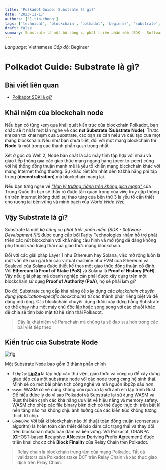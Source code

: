 ```yaml
---
title: 'Polkadot Guide: Substrate là gì?'
date: '2023-11-10'
authors: ['1-tin-chung']
tags: ['technical', 'blockchain', 'polkadot', 'beginner', 'substrate', 'lang-vn']
draft: false
summary: Substrate là một bộ công cụ phát triển phần mềm (SDK - Software Development Kit) được cung cấp bởi Parity Technologies nhằm hỗ trợ phát triển các nút blockchain với khả năng cấu hình và mở rộng dễ dàng không phụ thuộc vào trạng thái của giao thức mạng blockchain...
---
```


_Language_: Vietnamese
_Cấp độ_: Begineer

# Polkadot Guide: Substrate là gì?

## Bài viết liên quan

- [Polkadot SDK là gì?](https://openguild.wtf/blog/polkadot/vn/polkadot-sdk-la-gi)

## Khái niệm của blockchain node

Nếu bạn có từng xem qua khái quát kiến trúc của blockchain Polkadot, bạn chắc sẽ ít nhất một lần nghe về các **nút Substrate (Substrate Node)**. Trước khi bàn tới khái niệm của Substrate, các bạn sẽ cần hiểu về cấu tạo của một mạng blockchain. Nếu như bạn chưa biết, đối với một mạng blockchain thì **Node** là một trong các thành phần quan trọng nhất.

Xét ở góc độ Web 2, Node bản chất là các máy tính tập hợp với nhau và giao tiếp thông qua các giao thức mạng ngang hàng (peer-to-peer) cùng với hệ thống đồng thuận mạnh mẽ là yếu tố khiến mạng blockchain khác với mạng Internet thông thường. Sự khác biệt lớn nhất đến từ khả năng phi tập trung (**decentralization**) mà blockchain mang lại.

Nếu bạn từng nghe về [_"Vạn lý trường thành trên không gian mạng"_ ](https://www.thegioididong.com/tin-tuc/tim-hieu-ve-van-ly-truong-thanh-tren-mang-cua-trun-516952) của Trung Quốc thì bạn sẽ thấy rõ được tầm quan trọng của việc truy cập thông tin trên Internet không dưới sự thao túng của bên thứ 3 là yếu tố cần thiết cho tương lai bền vững và minh bạch của _World Wide Web_.

## Vậy Substrate là gì?

Substrate là một _bộ công cụ phát triển phần mềm (SDK - Software Development Kit)_ được cung cấp bởi Parity Technologies nhằm hỗ trợ phát triển các nút blockchain với khả năng cấu hình và mở rộng dễ dàng không phụ thuộc vào trạng thái của giao thức mạng blockchain.

Đối với các giải pháp Layer 1 như Ethereum hay Solana, việc mở rộng luôn là một vấn đề nan giải khi các virtual machine như EVM của Ethereum và Sealevel của Solana được thiết kế theo một giao thức đồng thuận cố định. Với **Ethereum là Proof of Stake (PoS)** và Solana là **Proof of History (PoH)**. Vậy nếu giải pháp mà doanh nghiệp cần phải được xây dựng trên một blockchain sử dụng **Proof of Authority (PoA)**, họ sẽ phải làm gì?

Do đó, Substrate cung cấp khả năng để xây dựng các _blockchain chuyên dụng (application-specific blockchains)_ từ các thành phần riêng biệt và dễ dàng mở rộng. Các blockchain chuyên dụng được xây dựng bằng Substrate có thể chạy như một máy chủ độc lập hoặc song song với các chuỗi khác để chia sẻ tính bảo mật từ hệ sinh thái Polkadot.

> Đây là khái niệm về Parachain mà chúng ta sẽ đào sau hơn trong các bài viết tiếp theo

## Kiến trúc của Substrate Node

![fig](/static/images/polkadot/substrate_anatomy.png)

Một Substrate Node bao gồm 3 thành phần chính

- `libp2p`: [**Lip2p**](https://libp2p.io/implementations/) là tập hợp các thư viện, giao thức và công cụ để xây dựng giao tiếp của một substrate node với các node trong cùng hệ sinh thái. Mình sẽ có một bài phân tích công nghệ và mã nguồn libp2p sâu hơn.
- `wasm`: WASM có vẻ cũng không còn quá xa lạ với anh em lập trình Rust. Để hiểu được lý do vì sao Polkadot và Substrate lại sử dụng WASM và Rust thì bên cạnh các khả năng ưu việt về hiệu năng và memory safety. WASM cho phép các file binary biên dịch có thể được thực thi trên bất kì nền tảng nào mà không chịu ảnh hưởng của các kiến trúc không tương thích từ chip.
- `GRANDPA`: Với bất kì blockchain nào thì thuật toán đồng thuận (consensus algoritm) là hoàn toàn cần thiết để bảo đảm các trạng thái và thay đổi trên blockchain được bản đảm và bền vững. Với Polkadot, GRANPA (**G**HOST-based **R**ecursive **AN**cestor **D**eriving **P**refix **A**greement) được triển khai cho cơ chế **Block Finality** của Relay Chain trên Polkadot.

> Relay chain là blockchain trung tâm của mạng Polkadot. Tất cả validators của Polkadot stake DOT trên Relay Chain và xác thực giao dịch trên Relay Chain.
